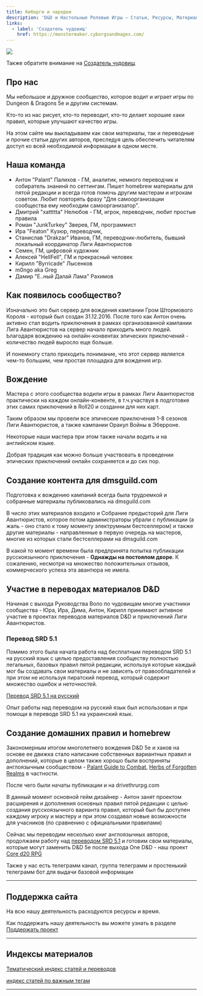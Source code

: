 ```yaml
---
title: Киборги и чародеи
description: 'D&D и Настольные Ролевые Игры – Статьи, Ресурсы, Материалы'
links:
  - label: 'Создатель чудовищ'
    href: https://monstermaker.cyborgsandmages.com/
---
```


![](~assets/branding/banner.jpg)

Также обратите внимание на [Создатель чудовищ](https://monstermaker.cyborgsandmages.com/)

## Про нас

Мы небольшое и дружное сообщество, которое водит и играет игры по Dungeon & Dragons 5e и другим системам.

Кто-то из нас рисует, кто-то переводит, кто-то делает хорошие хаки правил, которые улучшают качество игры.

На этом сайте мы выкладываем как свои материалы, так и переводные и прочие статьи других авторов, преследуя цель обеспечить читателям доступ ко всей необходимой информации в одном месте.

## Наша команда

- Антон "Palant" Палихов - ГМ, аналитик, немного переводчик и собиратель знанинй по сеттингам. Пишет homebrew материалы для пятой редакции и всегда готов помочь другим мастерам и игрокам советом. Любит повторять фразу "Для самоорганизации сообщества ему необходим самоорганизатор".
- Дмитрий "xattttta" Нелюбов - ГМ, игрок, переводчик, любит простые правила
- Роман "JunkTurkey" Зверев, ГМ, программист
- Ира "Featon" Кузюр, переводчик,
- Станислав "Drakzar" Иванов, ГМ, переводчик-любитель, бывший локальный координатор Лиги Авантюристов
- Семен, ГМ, цифровой художник
- Алексей "HellFell", ГМ и прекрасный человек
- Кирилл "Byrricade" Лысенков
- m0ngo aka Greg
- Дамир "Е..ный Далай Лама" Рахимов

## Как появилось сообщество?

Изначально это был сервер для вождения кампании Гром Штормового Короля - который был создан 31.12.2016. После того как Антон очень активно стал водить приключения в рамках организованной кампании Лига Авантюристов на сервер начало приходить много людей. Ьлагодаря вождению на онлайн-конвентах эпических приключений - количество людей выросло еще больше.

И понемногу стало приходить понимание, что этот сервер является чем-то большим, чем простая площадка для вождения игр.

## Вождение

Мастера с этого сообщества водили игры в рамках Лиги Авантюристов практически на каждом онлайн-конвенте, в т.ч.участвуя в подготовке этих самих приключений в Roll20 и созданни для них карт.

Таким образом мы провели все эпические приключения 1-8 сезонов Лиги Авантюристов, а также кампании Оракул Войны в Эберроне.

Некоторые наши мастера при этом также начали водить и на английском языке.

Добрая традиция как можно больше участвовать в проведении эпических приключений онлайн сохраняется и до сих пор.

## Создание контента для dmsguild.com

Подготовка к вождению кампаний всегда была трудоемкой и собранные материалы публиковались на dmsguild.com

В число этих материалов входило и Собрание предысторий для Лиги Авантюристов, которое потом администраторы убрали с публикации (а жаль - оно стало к тому моменту электрумным бестселлером) и также другие материалы - направленные в первую очередь на мастеров, многие из которых стали бестселлерами на dmsguild.com

В какой то момент времени была предпринята попытка публикации русскоязычного приключения - **Однажды на постоялом дворе**. К сожалению, несмотря на множество положительных отзывов, коммерческого успеха эта авантюра не имела.

## Участие в переводах материалов D&D

Начиная с выхода Руководства Воло по чудовищам многие участники сообщества - Юра, Ира, Дима, Антон, Кирилл принимают активное участие в проектах переводов материалов D&D и приключений Лиги Авантюристов.

### Перевод SRD 5.1

Помимо этого была начата работа над бесплатным переводом SRD 5.1 на русский язык с целью предоставления сообществу полностью легальных, базовых правил пятой редакции, используя которые каждый мог бы создавать свои материалы и не зависеть от правообладателей и при этом не используя пиратский перевод, который содержит множество ошибок и неточностей.

[Перевод SRD 5.1 на русский](https://cyborgsandmages.com/srd-translate)

Опыт работы над переводом на русский язык был использован и при помощи в переводе SRD 5.1 на украинский язык.

## Создание домашних правил и homebrew

Закономерным итогом многолетнего вождения D&D 5e и хаков на основе ее движка стало написание собственных вариантных правил и дополнений, которые в целом также хорошо были восприняты англоязычным сообществом - [Palant Guide to Combat](https://www.dmsguild.com/product/305891/Palants-Guide-to-Combat?affiliate_id=759617), [Herbs of Forgotten Realms](https://www.dmsguild.com/product/291511/Herbs-of-Forgotten-Realms?affiliate_id=759617) в частности.

После чего были начаты публикации и на drivethrurpg.com

В данный момент основной гейм дизайнер - Антон занят проектом расширения и дополнения основных правил пятой редакции с целью создания русскоязычного варианта правил, который был бы доступен каждому игроку и мастеру и при этом создавал новые возможности для учасников (по сравнению с официальными правилами)

<Aside>

Сейчас мы переводим несколько книг англоязычных авторов, продолжаем работу над [переводом SRD 5.1](https://srd.dnd-5e.org/) и готовим свои материалы, которые могут заменить D&D 5e после выхода One D&D - наш проект [Core d20 RPG](https://cyborgsandmages.com/cored20rpg)

</Aside>

<Aside>

Также у нас есть телеграмм канал, группа телеграмм и простенький телеграмм бот для выдачи базовой информации

</Aside>

---

## Поддержка сайта

На всю нашу деятельность расходуются ресурсы и время.

Как поддержать нашу деятельность вы можете узнать в разделе [Поддержать проект](https://cyborgsandmages.com/support-us)

---

## Индексы материалов

[Тематический индекс статей и переводов](https://cyborgsandmages.com/index-2)


[индекс статей по важным тегам](https://cyborgsandmages.com/tag-index)

---

